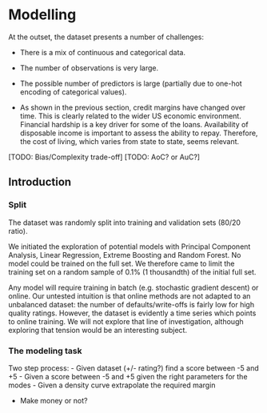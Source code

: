 # Modelling

At the outset, the dataset presents a number of challenges:

+ There is a mix of continuous and categorical data.

+ The number of observations is very large. 

+ The possible number of predictors is large (partially due to one-hot encoding of categorical values).

+ As shown in the previous section, credit margins have changed over time. This is clearly related to the wider US economic environment. Financial hardship is a key driver for some of the loans. Availability of disposable income is important to assess the ability to repay. Therefore, the cost of living, which varies from state to state, seems relevant. 


[TODO: Bias/Complexity trade-off]
[TODO: AoC? or AuC?]


## Introduction

### Split

The dataset was randomly split into training and validation sets (80/20 ratio).

We initiated the exploration of potential models with Principal Component Analysis, Linear Regression, Extreme Boosting and Random Forest. No model could be trained on the full set. We therefore came to limit the training set on a random sample of 0.1% (1 thousandth) of the initial full set.

Any model will require training in batch (e.g. stochastic gradient descent) or online. Our untested intuition is that online methods are not adapted to an unbalanced dataset: the number of defaults/write-offs is fairly low for high quality ratings. However, the dataset is evidently a time series which points to online training. We will not explore that line of investigation, although exploring that tension would be an interesting subject.

### The modeling task

Two step process:
- Given dataset (+/- rating?) find a score between -5 and +5
- Given a score between -5 and +5 given the right parameters for the modes
- Given a density curve extrapolate the required margin

- Make money or not?





